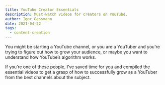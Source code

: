 ```yaml
---
title: YouTube Creator Essentials
description: Must-watch videos for creators on YouTube.
author: Igor Gassmann
date: 2021-04-22
tags:
  - content-creation
---
```



You might be starting a YouTube channel, or you are a YouTuber and you're trying to figure out how
to grow your audience, or maybe you want to understand how YouTube’s algorithm works.

If you’re one of these people, I’ve saved time for you and compiled the essential videos to get a
grasp of how to successfully grow as a YouTuber from the best channels about the subject.

<YoutubePlaylist id="PLpFpxBexdqyp7nPBUkxBDJdEqPVONUEsF" />
